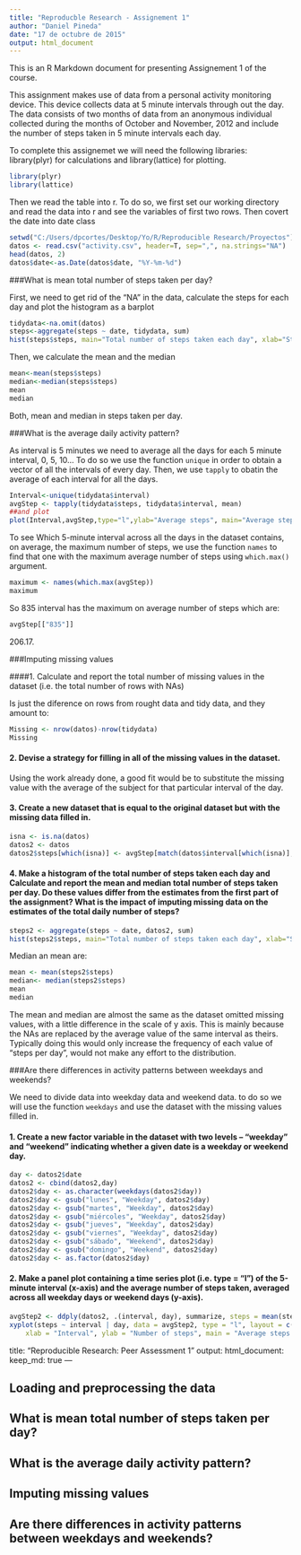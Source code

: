 ```yaml
---
title: "Reproducble Research - Assignement 1"
author: "Daniel Pineda"
date: "17 de octubre de 2015"
output: html_document
---
```


This is an R Markdown document for presenting Assignement 1 of the course.

This assignment makes use of data from a personal activity monitoring device. This device collects data at 5 minute intervals through out the day. The data consists of two months of data from an anonymous individual collected during the months of October and November, 2012 and include the number of steps taken in 5 minute intervals each day.

To complete this assignemet we will need the following libraries: library(plyr) for calculations and library(lattice) for plotting.

```r
library(plyr)
library(lattice)
```

Then we read the table into r. To do so, we first set our working directory and read the data into r and see the variables of first two rows. Then covert the date into date class

```r
setwd("C:/Users/dpcortes/Desktop/Yo/R/Reproducible Research/Proyectos")
datos <- read.csv("activity.csv", header=T, sep=",", na.strings="NA")
head(datos, 2)
datos$date<-as.Date(datos$date, "%Y-%m-%d")
```

###What is mean total number of steps taken per day?

First, we need to get rid of the "NA" in the data, calculate the steps for each day and plot the histogram as a barplot

```r
tidydata<-na.omit(datos)
steps<-aggregate(steps ~ date, tidydata, sum)
hist(steps$steps, main="Total number of steps taken each day", xlab="Steps per Day", col="green")
```

Then, we calculate the mean and the median

```r
mean<-mean(steps$steps)
median<-median(steps$steps)
mean
median
```

Both, mean and median in steps taken per day.

###What is the average daily activity pattern?

As interval is 5 minutes we need to average all the days for each 5 minute interval, 0, 5, 10... To do so we use the function `unique` in order to obtain a vector of all the intervals of every day. Then, we use `tapply` to obatin the average of each interval for all the days.

```r
Interval<-unique(tidydata$interval)
avgStep <- tapply(tidydata$steps, tidydata$interval, mean)
##and plot
plot(Interval,avgStep,type="l",ylab="Average steps", main="Average steps per interval")
```

To see Which 5-minute interval across all the days in the dataset contains,  on average, the maximum number of steps, we use the function `names` to find that one with the maximum average number of steps using `which.max()` argument.

```r
maximum <- names(which.max(avgStep))
maximum
```

So 835 interval has the maximum on average number of steps which are:

```r
avgStep[["835"]]
```

206.17.

###Imputing missing values

####1. Calculate and report the total number of missing values in the dataset (i.e. the total number of rows with NAs)

Is just the diference on rows from rought data and tidy data, and they amount to:

```r
Missing <- nrow(datos)-nrow(tidydata)
Missing
```

#### 2. Devise a strategy for filling in all of the missing values in the dataset. 

Using the work already done, a good fit would be to substitute the missing value with the average of the subject for that particular interval of the day.

#### 3. Create a new dataset that is equal to the original dataset but with the missing data filled in.

```r
isna <- is.na(datos)
datos2 <- datos
datos2$steps[which(isna)] <- avgStep[match(datos$interval[which(isna)], datos$interval)]
```

#### 4. Make a histogram of the total number of steps taken each day and Calculate and report the mean and median total number of steps taken per day. Do these values differ from the estimates from the first part of the assignment? What is the impact of imputing missing data on the estimates of the total daily number of steps?

```r
steps2 <- aggregate(steps ~ date, datos2, sum)
hist(steps2$steps, main="Total number of steps taken each day", xlab="Steps per Day", col="green")

```

Median an mean are:

```r
mean <- mean(steps2$steps)
median<- median(steps2$steps)
mean
median
```

The mean and median are almost the same as the dataset omitted missing values, with a little difference in the scale of y axis. This is mainly because the NAs are replaced by the average value of the same interval as theirs. Typically doing this would only increase the frequency of each value of “steps per day”, would not make any effort to the distribution.

###Are there differences in activity patterns between weekdays and weekends?

We need to divide data into weekday data and weekend data. to do so we will use the function `weekdays` and use the dataset with the missing values filled in.

#### 1. Create a new factor variable in the dataset with two levels – “weekday” and “weekend” indicating whether a given date is a weekday or weekend day.

```r
day <- datos2$date
datos2 <- cbind(datos2,day)
datos2$day <- as.character(weekdays(datos2$day))
datos2$day <- gsub("lunes", "Weekday", datos2$day)
datos2$day <- gsub("martes", "Weekday", datos2$day)
datos2$day <- gsub("miércoles", "Weekday", datos2$day)
datos2$day <- gsub("jueves", "Weekday", datos2$day)
datos2$day <- gsub("viernes", "Weekday", datos2$day)
datos2$day <- gsub("sábado", "Weekend", datos2$day)
datos2$day <- gsub("domingo", "Weekend", datos2$day)
datos2$day <- as.factor(datos2$day)
```

#### 2. Make a panel plot containing a time series plot (i.e. type = "l") of the 5-minute interval (x-axis) and the average number of steps taken, averaged across all weekday days or weekend days (y-axis). 

```r
avgStep2 <- ddply(datos2, .(interval, day), summarize, steps = mean(steps))
xyplot(steps ~ interval | day, data = avgStep2, type = "l", layout = c(1, 2), 
    xlab = "Interval", ylab = "Number of steps", main = "Average steps by day")
```
title: "Reproducible Research: Peer Assessment 1"
output: 
  html_document:
    keep_md: true
---


## Loading and preprocessing the data



## What is mean total number of steps taken per day?



## What is the average daily activity pattern?



## Imputing missing values



## Are there differences in activity patterns between weekdays and weekends?
